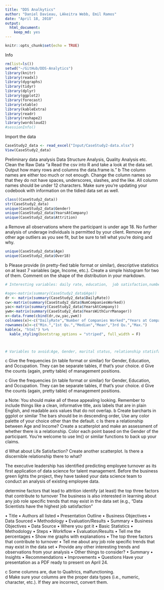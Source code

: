 ```yaml
---
title: "DDS Analkytics"
author: "Daniel Davieau, LAkeitra Webb, Emil Ramos"
date: "April 18, 2018"
output: 
  html_document: 
    keep_md: yes
---
```


```r
knitr::opts_chunk$set(echo = TRUE)
```
Info
```r
rm(list=ls())
setwd("~/GitHub/DDS-Analytics")
library(knitr)
library(readxl)
library(dygraphs)
library(tidyr)
library(dplyr)
library(ggplot2)
library(forecast)
library(xtable)
library(kableExtra)
library(readr)
library(reshape2)
library(wordcloud2)
#sessionInfo()
```
Import the data
```r
CaseStudy2_data <- read_excel("Input/CaseStudy2-data.xlsx")
View(CaseStudy2_data)
```
Preliminary data analysis
Data Structure Analysis, Quality Analysis etc.
Clean the Raw Data
"a	Read the csv into R and take a look at the data set.  Output how many rows and columns the data.frame is."
b	The column names are either too much or not enough.  Change the column names so that they do not have spaces, underscores, slashes, and the like. All column names should be under 12 characters. Make sure you’re updating your codebook with information on the tidied data set as well.

```r
class((CaseStudy2_data))
str(CaseStudy2_data)
unique(CaseStudy2_data$Gender)
unique(CaseStudy2_data$YearsAtCompany)
unique(CaseStudy2_data$Attrition)
```
a	Remove all observations where the participant is under age 18.  No further analysis of underage individuals is permitted by your client.  Remove any other age outliers as you see fit, but be sure to tell what you’re doing and why.
```r
unique(CaseStudy2_data$Age)
unique(CaseStudy2_data$Over18)
```
b	Please provide (in pretty-fied table format or similar), descriptive statistics on at least 7 variables (age, Income, etc.).  Create a simple histogram for two of them.  Comment on the shape of the distribution in your markdown.
```r
# Interesting variables: daily rate, education,  job satisfaction,number of companies worked, performance rating,years at company, years with current manager

#age<-matrix(summary(CaseStudy2_data$Age))
dr <- matrix(summary(CaseStudy2_data$DailyRate))
cw<-matrix(summary(CaseStudy2_data$NumCompaniesWorked))
yac<-matrix(summary(CaseStudy2_data$YearsAtCompany))
ywm<-matrix(summary(CaseStudy2_data$YearsWithCurrManager))
x<-data.frame(cbind(dr,cw,yac,ywm))
colnames(x)<-c("DailyRate","Number of Companies Worked","Years at Company","Years with Manager")
rownames(x)<-c("Min.","1st Qu.","Median","Mean","3rd Qu.","Max.")
kable(x, "html") %>%
  kable_styling(bootstrap_options = "striped", full_width = F)



# Variables to avoid:Age, Gender, marital status, relationship statisfaction, total working years(Use caution)
```



c	Give the frequencies (in table format or similar) for Gender, Education, and Occupation.  They can be separate tables, if that’s your choice.
d	Give the counts (again, pretty table) of management positions.







c	Give the frequencies (in table format or similar) for Gender, Education, and Occupation.  They can be separate tables, if that’s your choice.
d	Give the counts (again, pretty table) of management positions.

a	Note: You should make all of these appealing looking.  Remember to include things like a clean, informative title, axis labels that are in plain English, and readable axis values that do not overlap.
b	Create barcharts in ggplot or similar  The bars should be in descending order, Use any color palette of your choice other than the default.
c	Is there a relationship between Age and Income?  Create a scatterplot and make an assessment of whether there is a relationship.  Color each point based on the Gender of the participant.  You’re welcome to use lm() or similar functions to back up your claims.

d	What about Life Satisfaction?  Create another scatterplot.  Is there a discernible relationship there to what?   



The executive leadership has identified predicting employee turnover as its first application of data science for talent management. Before the business green lights the project, they have tasked your data science team to conduct an analysis of existing employee data.

determine factors that lead to attrition
identify (at least) the top three factors that contribute to turnover
The business is also interested in learning about any job role specific trends that may exist in the data set (e.g., “Data Scientists have the highest job satisfaction”

•	Title
•	Authors all listed
•	Presentation Outline
•	Business Objectives
•	Data Sourced
•	Methodology
•	Evaluation/Results
•	Summary
•	Business Objectives
•	Data Source	
•	Where you got it 
•	Basic Statistics 
•	Methodology	
•	Steps 
•	Workflow
•	Evaluation/Results
•	Tell me the percentages
•	Show me graphs with explanations
•	The top three factors that contribute to turnover
•	Tell me about any job role specific trends that may exist in the data set
•	Provide any other interesting trends and observations from your analysis
•	Other things to consider?
•	Summary 
•	Insights
•	Recommendations
•	Improvements
•	Questions
Have your presentation as a PDF ready to present on April 24. 

c	Some columns are, due to Qualtrics, malfunctioning.  
d	Make sure your columns are the proper data types (i.e., numeric, character, etc.).  If they are incorrect, convert them.